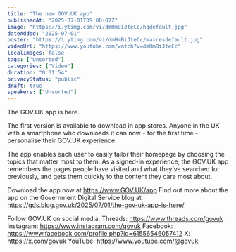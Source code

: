 ```yaml
---
title: "The new GOV.UK app"
publishedAt: "2025-07-01T09:00:07Z"
image: "https://i.ytimg.com/vi/dmHmBiJteCc/hqdefault.jpg"
dateAdded: "2025-07-01"
poster: "https://i.ytimg.com/vi/dmHmBiJteCc/maxresdefault.jpg"
videoUrl: "https://www.youtube.com/watch?v=dmHmBiJteCc"
localImages: false
tags: ["Unsorted"]
categories: ["Video"]
duration: "0:01:54"
privacyStatus: "public"
draft: true
speakers: ["Unsorted"]
---
```

The GOV.UK app is here.

The first version is available to download in app stores. Anyone in the UK with a smartphone who downloads it can now - for the first time - personalise their GOV.UK experience. 

The app enables each user to easily tailor their homepage by choosing the topics that matter most to them. As a signed-in experience, the GOV.UK app remembers the pages people have visited and what they’ve searched for previously, and gets them quickly to the content they care most about.

Download the app now at https://www.GOV.UK/app
Find out more about the app on the Government Digital Service blog at https://gds.blog.gov.uk/2025/07/01/the-gov-uk-app-is-here/



Follow GOV.UK on social media:
Threads: https://www.threads.com/govuk
Instagram: https://www.instagram.com/govuk
Facebook: https://www.facebook.com/profile.php?id=61556546057412
X: https://x.com/govuk 
YouTube: https://www.youtube.com/@govuk
